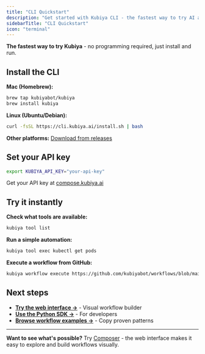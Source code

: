 ```yaml
---
title: "CLI Quickstart"
description: "Get started with Kubiya CLI - the fastest way to try AI automation"
sidebarTitle: "CLI Quickstart"
icon: "terminal"
---
```


**The fastest way to try Kubiya** - no programming required, just install and run.

## Install the CLI

**Mac (Homebrew):**
```bash
brew tap kubiyabot/kubiya
brew install kubiya
```

**Linux (Ubuntu/Debian):**
```bash
curl -fsSL https://cli.kubiya.ai/install.sh | bash
```

**Other platforms:** [Download from releases](https://github.com/kubiyabot/cli/releases)

## Set your API key

```bash
export KUBIYA_API_KEY="your-api-key"
```

Get your API key at [compose.kubiya.ai](https://compose.kubiya.ai)

## Try it instantly

**Check what tools are available:**
```bash
kubiya tool list
```

**Run a simple automation:**
```bash
kubiya tool exec kubectl get pods
```

**Execute a workflow from GitHub:**
```bash
kubiya workflow execute https://github.com/kubiyabot/workflows/blob/main/examples/hello-world.yaml
```

## Next steps

- **[Try the web interface →](/composer/overview)** - Visual workflow builder
- **[Use the Python SDK →](/getting-started/quickstart)** - For developers
- **[Browse workflow examples →](https://github.com/kubiyabot/workflows)** - Copy proven patterns

---

**Want to see what's possible?** Try [Composer](/composer/overview) - the web interface makes it easy to explore and build workflows visually.